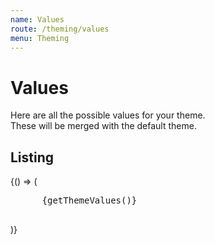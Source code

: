```yaml
---
name: Values
route: /theming/values
menu: Theming
---
```



# Values

<div>
  Here are all the possible values for your theme.
  <br /> These will be merged with the default theme.
</div>

## Listing

<Playground>
  {() => (
    <pre
      style={{
        fontFamily: 'monospace',
        fontSize: '14px'
      }}
    >
      {getThemeValues()}
    </pre>
  )}
</Playground>
